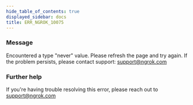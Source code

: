 ```yaml
---
hide_table_of_contents: true
displayed_sidebar: docs
title: ERR_NGROK_10075
---
```


### Message

Encountered a type "never" value. Please refresh the page and try again. If the problem persists, please contact support: support@ngrok.com

<ErrorDetails />

### Further help

If you're having trouble resolving this error, please reach out to [support@ngrok.com](mailto:support@ngrok.com?subject=Help%20with%20ERR_NGROK_10075)
